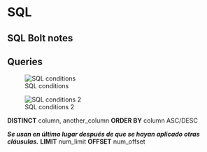 # SQL
## SQL Bolt notes
## Queries

![SQL conditions](/home/albertemb/FullStack-Quarto/images/sql-cheatsheet-conditions.png)

![SQL conditions 2](/home/albertemb/FullStack-Quarto/images/sql-cheatsheet-conditions-2.png)

**DISTINCT** column, another_column
**ORDER BY** column ASC/DESC

***Se usan en último lugar después de que se hayan aplicado otras cláusulas.***
**LIMIT** num_limit
**OFFSET** num_offset
